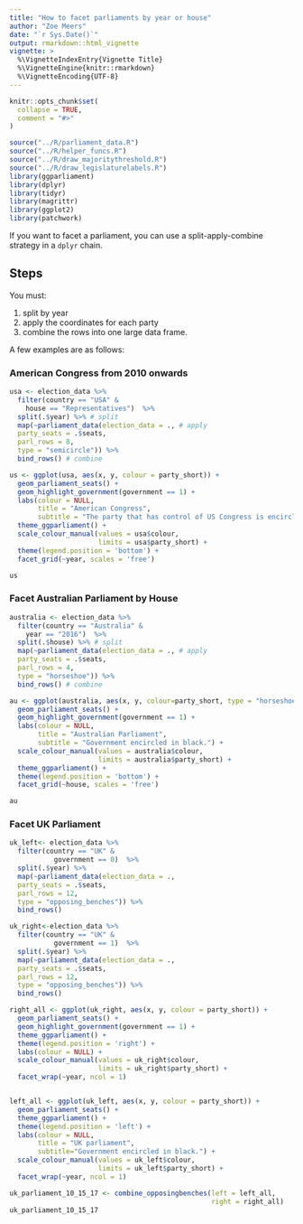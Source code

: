 ```yaml
---
title: "How to facet parliaments by year or house"
author: "Zoe Meers"
date: "`r Sys.Date()`"
output: rmarkdown::html_vignette
vignette: >
  %\VignetteIndexEntry{Vignette Title}
  %\VignetteEngine{knitr::rmarkdown}
  %\VignetteEncoding{UTF-8}
---
```


```r
knitr::opts_chunk$set(
  collapse = TRUE,
  comment = "#>"
)

source("../R/parliament_data.R")
source("../R/helper_funcs.R")
source("../R/draw_majoritythreshold.R")
source("../R/draw_legislaturelabels.R")
library(ggparliament)
library(dplyr)
library(tidyr)
library(magrittr)
library(ggplot2)
library(patchwork)

```




If you want to facet a parliament, you can use a split-apply-combine strategy in a `dplyr` chain.

## Steps
You must:

1) split by year
2) apply the coordinates for each party
3) combine the rows into one large data frame.

A few examples are as follows:

### American Congress from 2010 onwards
```r
usa <- election_data %>%
  filter(country == "USA" &
    house == "Representatives")  %>% 
  split(.$year) %>% # split
  map(~parliament_data(election_data = ., # apply
  party_seats = .$seats,
  parl_rows = 8,
  type = "semicircle")) %>%
  bind_rows() # combine
```

```r
us <- ggplot(usa, aes(x, y, colour = party_short)) +
  geom_parliament_seats() + 
  geom_highlight_government(government == 1) + 
  labs(colour = NULL, 
       title = "American Congress",
       subtitle = "The party that has control of US Congress is encircled in black.") +
  theme_ggparliament() +
  scale_colour_manual(values = usa$colour, 
                      limits = usa$party_short) + 
  theme(legend.position = 'bottom') + 
  facet_grid(~year, scales = 'free') 

us
```


### Facet Australian Parliament by House
```r
australia <- election_data %>%
  filter(country == "Australia" &
    year == "2016")  %>% 
  split(.$house) %>% # split
  map(~parliament_data(election_data = ., # apply
  party_seats = .$seats,
  parl_rows = 4,
  type = "horseshoe")) %>%
  bind_rows() # combine
```

```r
au <- ggplot(australia, aes(x, y, colour=party_short, type = "horseshoe")) +
  geom_parliament_seats() + 
  geom_highlight_government(government == 1) + 
  labs(colour = NULL, 
       title = "Australian Parliament",
       subtitle = "Government encircled in black.") +
  scale_colour_manual(values = australia$colour, 
                      limits = australia$party_short) + 
  theme_ggparliament() +
  theme(legend.position = 'bottom') + 
  facet_grid(~house, scales = 'free')

au

```

### Facet UK Parliament

```r
uk_left<- election_data %>%
  filter(country == "UK" & 
           government == 0)  %>%
  split(.$year) %>%
  map(~parliament_data(election_data = .,
  party_seats = .$seats,
  parl_rows = 12,
  type = "opposing_benches")) %>%
  bind_rows()

uk_right<-election_data %>%
  filter(country == "UK" & 
           government == 1)  %>%
  split(.$year) %>%
  map(~parliament_data(election_data = .,
  party_seats = .$seats,
  parl_rows = 12,
  type = "opposing_benches")) %>%
  bind_rows()


```


```r
right_all <- ggplot(uk_right, aes(x, y, colour = party_short)) +
  geom_parliament_seats() + 
  geom_highlight_government(government == 1) + 
  theme_ggparliament() +
  theme(legend.position = 'right') + 
  labs(colour = NULL) +
  scale_colour_manual(values = uk_right$colour, 
                      limits = uk_right$party_short) +
  facet_wrap(~year, ncol = 1)


left_all <- ggplot(uk_left, aes(x, y, colour = party_short)) +
  geom_parliament_seats() + 
  theme_ggparliament() +
  theme(legend.position = 'left') + 
  labs(colour = NULL, 
       title = "UK parliament",
       subtitle="Government encircled in black.") +
  scale_colour_manual(values = uk_left$colour, 
                      limits = uk_left$party_short) +
  facet_wrap(~year, ncol = 1)

uk_parliament_10_15_17 <- combine_opposingbenches(left = left_all, 
                                                  right = right_all)
uk_parliament_10_15_17
```




